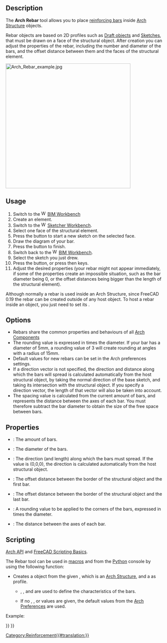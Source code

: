 <languages/>
<translate>

<!--T:1-->
{{Docnav
|[[Arch_Equipment|Equipment]]
|[[Reinforcement_StraightRebar|StraightRebar]]
|[[BIM_Workbench|BIM]]
|IconL=Arch_Equipment.svg
|IconR=Reinforcement_StraightRebar.svg
|IconC=Workbench_BIM.svg
}}

<!--T:27-->
{{Docnav
|
|[[Reinforcement_StraightRebar|StraightRebar]]
|[[Reinforcement_Workbench|Reinforcement]]
|IconL=
|IconR=Reinforcement_StraightRebar.svg
|IconC=Reinforcement_Workbench.svg
}}

<!--T:29-->
{{VeryImportantMessage|THIS COMMAND IS PART OF THE INTEGRATED [[BIM_Workbench|BIM WORKBENCH]] IN V1.0<br>
This page has been updated for that version.}}

<!--T:23-->
{{GuiCommand
|Name=Arch Rebar
|MenuLocation=3D/BIM → Reinforcement tools → Custom Rebar
|Workbenches=[[BIM_Workbench|BIM]], [[Reinforcement_Workbench|Reinforcement]]
|Shortcut={{KEY|R}} {{KEY|B}}
|SeeAlso=
}}

==Description== <!--T:2-->

<!--T:3-->
The '''Arch Rebar''' tool allows you to place [http://en.wikipedia.org/wiki/Rebar reinforcing bars] inside [[Arch_Structure|Arch Structure]] objects.

<!--T:20-->
Rebar objects are based on 2D profiles such as [[Draft_Workbench|Draft objects]] and [[Sketcher_Workbench|Sketches]], that must be drawn on a face of the structural object. After creation you can adjust the properties of the rebar, including the number and diameter of the bars, and the offset distance between them and the faces of the structural element.

</translate>
[[Image:Arch Rebar example.jpg|400px]]
<translate>
<!--T:5-->
{{Caption|Structural object with two sketches drawn on its faces, which are then turned into two sets of rebar objects}}

==Usage== <!--T:6-->

<!--T:7-->
# Switch to the [[Image:Workbench_BIM.svg|16px]] [[BIM_Workbench|BIM Workbench]]
# Create an {{Button|[[Image:Arch_Structure.svg|16px]] [[Arch_Structure|Arch Structure]]}} element.
# Switch to the [[Image:Workbench_Sketcher.svg|16px]] [[Sketcher_Workbench|Sketcher Workbench]].
# Select one face of the structural element.
# Press the {{Button|[[Image:Sketcher_NewSketch.svg|16px]] [[Sketcher_NewSketch|New Sketch]]}} button to start a new sketch on the selected face.
# Draw the diagram of your bar.
# Press the {{Button|[[Image:Sketcher_LeaveSketch.svg|16px]] [[Sketcher_LeaveSketch|Leave Sketch]]}} button to finish.
# Switch back to the [[Image:Workbench_BIM.svg|16px]] [[BIM_Workbench|BIM Workbench]].
# Select the sketch you just drew.
# Press the {{Button|[[Image:Arch_Rebar.svg|16px]] [[Arch_Rebar|Rebar]]}} button, or press {{KEY|R}} then {{KEY|B}} keys.
# Adjust the desired properties (your rebar might not appear immediately, if some of the properties create an impossible situation, such as the bar diameter being 0, or the offset distances being bigger than the length of the structural element).

<!--T:24-->
Although normally a rebar is used inside an Arch Structure, since FreeCAD 0.19 the rebar can be created outside of any host object. To host a rebar inside an object, you just need to set its {{PropertyData|Host}}.

==Options== <!--T:8-->

<!--T:9-->
* Rebars share the common properties and behaviours of all [[Arch Component|Arch Components]]
* The rounding value is expressed in times the diameter. If your bar has a diameter of 5mm, a rounding value of 3 will create rounding at angles with a radius of 15mm.
* Default values for new rebars can be set in the Arch preferences settings.
* If a direction vector is not specified, the direction and distance along which the bars will spread is calculated automatically from the host structural object, by taking the normal direction of the base sketch, and taking its intersection with the structural object. If you specify a direction vector, the length of that vector will also be taken into account.
* The spacing value is calculated from the current amount of bars, and represents the distance between the axes of each bar. You must therefore subtract the bar diameter to obtain the size of the free space between bars.

==Properties== <!--T:10-->

<!--T:11-->
* {{PropertyData|Amount}}: The amount of bars.
* {{PropertyData|Diameter}}: The diameter of the bars.
* {{PropertyData|Direction}}: The direction (and length) along which the bars must spread. If the value is (0,0,0), the direction is calculated automatically from the host structural object.
* {{PropertyData|Offset Start}}: The offset distance between the border of the structural object and the first bar.
* {{PropertyData|Offset End}}: The offset distance between the border of the structural object and the last bar.
* {{PropertyData|Rounding}}: A rounding value to be applied to the corners of the bars, expressed in times the diameter.
* {{PropertyData|Spacing}}: The distance between the axes of each bar.

==Scripting== <!--T:12-->

<!--T:26-->
{{Emphasis|See also:}} [[Arch_API|Arch API]] and [[FreeCAD_Scripting_Basics|FreeCAD Scripting Basics]].

<!--T:13-->
The Rebar tool can be used in [[Macros|macros]] and from the [[Python|Python]] console by using the following function:

</translate>
{{Code|code=
Rebar = makeRebar(baseobj=None, sketch=None, diameter=None, amount=1, offset=None, name="Rebar")
}}
<translate>

<!--T:14-->
* Creates a {{incode|Rebar}} object from the given {{incode|baseobj}}, which is an [[Arch Structure|Arch Structure]], and a {{incode|sketch}} as profile.
** {{incode|diameter}}, {{incode|amount}}, and {{incode|offset}} are used to define the characteristics of the bars.
** If no {{incode|diameter}}, {{incode|amount}}, or {{incode|offset}} values are given, the default values from the [[Arch Preferences|Arch Preferences]] are used.

<!--T:15-->
Example:

</translate>
{{Code|code=
import FreeCAD, Arch, Part

Structure = Arch.makeStructure(None, length=1000, width=1000, height=3000)
Structure.ViewObject.Transparency = 80
FreeCAD.ActiveDocument.recompute()

p1 = FreeCAD.Vector(-400, 400, 0)
p2 = FreeCAD.Vector(400, 400, 0)
Sketch = FreeCAD.ActiveDocument.addObject('Sketcher::SketchObject', 'Sketch')
Sketch.MapMode = "FlatFace"
Sketch.Support = [(Structure, "Face6")]
Sketch.addGeometry(Part.LineSegment(p1, p2))
FreeCAD.ActiveDocument.recompute()

Rebar = Arch.makeRebar(Structure, Sketch, diameter=80, amount=7, offset=50)
Rebar.OffsetStart = 100
Rebar.OffsetEnd = 100
FreeCAD.ActiveDocument.recompute()
}}
<translate>


<!--T:28-->
{{Docnav
|
|[[Reinforcement_StraightRebar|StraightRebar]]
|[[Reinforcement_Workbench|Reinforcement]]
|IconL=
|IconR=Reinforcement_StraightRebar.svg
|IconC=Reinforcement_Workbench.svg
}}

<!--T:19-->
{{Docnav
|[[Arch_Equipment|Equipment]]
|[[Reinforcement_StraightRebar|StraightRebar]]
|[[BIM_Workbench|BIM]]
|IconL=Arch_Equipment.svg
|IconR=Reinforcement_StraightRebar.svg
|IconC=Workbench_BIM.svg
}}

</translate>
[[Category:Reinforcement{{#translation:}}]]
{{BIM_Tools_navi{{#translation:}}}}
{{Userdocnavi{{#translation:}}}}
